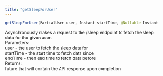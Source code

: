 ```yaml
---
title: "getSleepForUser"
---
```

```java java
getSleepForUser(PartialUser user, Instant startTime, @Nullable Instant endTime)

```

Asynchronously makes a request to the /sleep endpoint to fetch the sleep data for the given user.  
Parameters:  
user - the user to fetch the sleep data for  
startTime - the start time to fetch data since  
endTime - then end time to fetch data before  
Returns:  
future that will contain the API response upon completion




